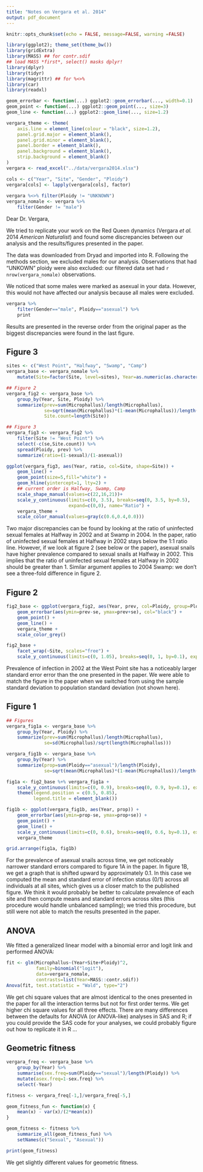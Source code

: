 ---
title: "Notes on Vergara et al. 2014"
output: pdf_document
---

```{r setup, include=FALSE}
knitr::opts_chunk$set(echo = FALSE, message=FALSE, warning =FALSE)
```

```{r load}
library(ggplot2); theme_set(theme_bw())
library(gridExtra)
library(MASS) ## for contr.sdif
## load MASS *first*, select() masks dplyr!
library(dplyr)
library(tidyr)
library(magrittr) ## for %<>%
library(car)
library(readxl)

geom_errorbar <- function(...) ggplot2::geom_errorbar(..., width=0.1)
geom_point <- function(...) ggplot2::geom_point(..., size=3)
geom_line <- function(...) ggplot2::geom_line(..., size=1.2)

vergara_theme <- theme(
    axis.line = element_line(colour = "black", size=1.2),
    panel.grid.major = element_blank(),
    panel.grid.minor = element_blank(),
    panel.border = element_blank(),
    panel.background = element_blank(),
    strip.background = element_blank()
)
vergara <- read_excel("../data/vergara2014.xlsx")

cols <- c("Year", "Site", "Gender", "Ploidy")
vergara[cols] <- lapply(vergara[cols], factor)
    
vergara %<>% filter(Ploidy != "UNKNOWN")
vergara_nomale <- vergara %>%
    filter(Gender != "male")
```

Dear Dr. Vergara,

We tried to replicate your work on the Red Queen dynamics (Vergara *et al.* 2014 *American Naturalist*) and found some discrepancies between our analysis and the results/figures presented in the paper.

The data was downloaded from Dryad and imported into R. Following the methods section, we excluded males for our analysis. Observations that had "UNKOWN" ploidy were also excluded: our filtered data set had `r nrow(vergara_nomale)` observations. 

We noticed that some males were marked as asexual in your data. However, this would not have affected our analysis because all males were excluded.

```{r}
vergara %>% 
    filter(Gender=="male", Ploidy=="asexual") %>%
    print
```

Results are presented in the reverse order from the original paper as the biggest discrepancies were found in the last figure.

## Figure 3

```{r}
sites <- c("West Point", "Halfway", "Swamp", "Camp")
vergara_base <- vergara_nomale %>%
    mutate(Site=factor(Site, level=sites), Year=as.numeric(as.character(Year)))

## Figure 2
vergara_fig2 <- vergara_base %>%
    group_by(Year, Site, Ploidy) %>%
    summarize(prev=sum(Microphallus)/length(Microphallus), 
              se=sqrt(mean(Microphallus)*(1-mean(Microphallus))/length(Microphallus)),
              Site.count=length(Site))

## Figure 3
vergara_fig3 <- vergara_fig2 %>%
    filter(Site != "West Point") %>%
    select(-c(se,Site.count)) %>%
    spread(Ploidy, prev) %>%
    summarize(ratio=(1-sexual)/(1-asexual))

ggplot(vergara_fig3, aes(Year, ratio, col=Site, shape=Site)) +
    geom_line() +
    geom_point(size=5,fill="white") +
    geom_hline(yintercept=1, lty=2) +
    ## current order is Halfway, Swamp, Camp
    scale_shape_manual(values=c(22,16,21))+
    scale_y_continuous(limits=c(0, 3.5), breaks=seq(0, 3.5, by=0.5),
                       expand=c(0,0), name="Ratio") +
    vergara_theme +
    scale_color_manual(values=gray(c(0.6,0.4,0.0)))
```

Two major discrepancies can be found by looking at the ratio of uninfected sexual females at Halfway in 2002 and at Swamp in 2004. In the paper, ratio of uninfected sexual females at Halfway in 2002 stays below the 1:1 ratio line. However, if we look at figure 2 (see below or the paper), asexual snails have higher prevalence compared to sexual snails at Halfway in 2002. This implies that the ratio of uninfected sexual females at Halfway in 2002 should be greater than 1. Similar argument applies to 2004 Swamp: we don't see a three-fold difference in figure 2.

## Figure 2

```{r figure 2}
fig2_base <- ggplot(vergara_fig2, aes(Year, prev, col=Ploidy, group=Ploidy))+
    geom_errorbar(aes(ymin=prev-se, ymax=prev+se), col="black") +
    geom_point() + 
    geom_line() +
    vergara_theme +
    scale_color_grey()

fig2_base +
    facet_wrap(~Site, scales="free") +
    scale_y_continuous(limits=c(0, 1.05), breaks=seq(0, 1, by=0.1), expand=c(0,0))
```

Prevalence of infection in 2002 at the West Point site has a noticeably larger standard error error than the one presented in the paper. We were able to match the figure in the paper when we switched from using the sample standard deviation to population standard deviation (not shown here). 

## Figure 1

```{r figure 1}
## Figures
vergara_fig1a <- vergara_base %>% 
    group_by(Year, Ploidy) %>%
    summarize(prev=sum(Microphallus)/length(Microphallus),
              se=sd(Microphallus)/sqrt(length(Microphallus)))

vergara_fig1b <- vergara_base %>%
    group_by(Year) %>%
    summarize(prop=sum(Ploidy=="asexual")/length(Ploidy),
              se=sqrt(mean(Microphallus)*(1-mean(Microphallus))/length(Microphallus)))

fig1a <- fig2_base %+% vergara_fig1a +
    scale_y_continuous(limits=c(0, 0.9), breaks=seq(0, 0.9, by=0.1), expand=c(0,0), name = "Prevalence of Microphallus infection") +
    theme(legend.position = c(0.5, 0.85),
          legend.title = element_blank())

fig1b <- ggplot(vergara_fig1b, aes(Year, prop)) +
    geom_errorbar(aes(ymin=prop-se, ymax=prop+se)) +
    geom_point() +
    geom_line() +
    scale_y_continuous(limits=c(0, 0.6), breaks=seq(0, 0.6, by=0.1), expand=c(0,0), name="Proportion of asexual snails") +
    vergara_theme

grid.arrange(fig1a, fig1b)
```

For the prevalence of asexual snails across time, we get noticeably narrower standard errors compared to figure 1A in the paper. In figure 1B, we get a graph that is shifted upward by approximately 0.1. In this case we computed the mean and standard error of infection status (0/1) across all individuals at all sites, which gives us a closer match to the published figure. We think it would probably be better to calculate prevalence of each site and then compute means and standard errors across sites (this procedure would handle unbalanced sampling); we tried this procedure, but still were not able to match the results presented in the paper.

## ANOVA

We fitted a generalized linear model with a binomial error and logit link and performed ANOVA:

```{r anova}
fit <- glm(Microphallus~(Year+Site+Ploidy)^2, 
           family=binomial("logit"), 
           data=vergara_nomale,
           contrasts=list(Year=MASS::contr.sdif))
Anova(fit, test.statistic = "Wald", type="2")
```

We get chi square values that are almost identical to the ones presented in the paper for all the interaction terms but not for first order terms. We get higher chi square values for all three effects. There are many differences between the defaults for ANOVA (or ANOVA-like) analyses in SAS and R; if you could provide the SAS code for your analyses, we could probably figure out how to replicate it in R ...

## Geometric fitness

```{r fitness}
vergara_freq <- vergara_base %>%
    group_by(Year) %>%
    summarise(sex.freq=sum(Ploidy=="sexual")/length(Ploidy)) %>%
    mutate(asex.freq=1-sex.freq) %>%
    select(-Year)

fitness <- vergara_freq[-1,]/vergara_freq[-5,]

geom_fitness_fun <- function(x) {
    mean(x) - var(x)/(2*mean(x))
}

geom_fitness <- fitness %>%
    summarize_all(geom_fitness_fun) %>%
    setNames(c("Sexual", "Asexual"))

print(geom_fitness)
```
 
We get slightly different values for geometric fitness.

